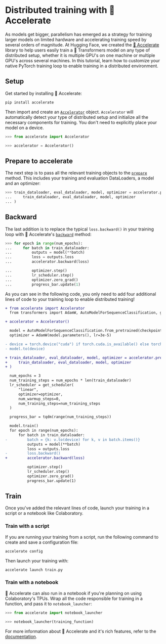 <!--Copyright 2022 The HuggingFace Team. All rights reserved.

Licensed under the Apache License, Version 2.0 (the "License"); you may not use this file except in compliance with
the License. You may obtain a copy of the License at

http://www.apache.org/licenses/LICENSE-2.0

Unless required by applicable law or agreed to in writing, software distributed under the License is distributed on
an "AS IS" BASIS, WITHOUT WARRANTIES OR CONDITIONS OF ANY KIND, either express or implied. See the License for the
specific language governing permissions and limitations under the License.
-->

# Distributed training with 🤗 Accelerate

As models get bigger, parallelism has emerged as a strategy for training larger models on limited hardware and accelerating training speed by several orders of magnitude. At Hugging Face, we created the [🤗 Accelerate](https://huggingface.co/docs/accelerate) library to help users easily train a 🤗 Transformers model on any type of distributed setup, whether it is multiple GPU's on one machine or multiple GPU's across several machines. In this tutorial, learn how to customize your native PyTorch training loop to enable training in a distributed environment.

## Setup

Get started by installing 🤗 Accelerate:

```bash
pip install accelerate
```

Then import and create an [`Accelerator`](https://huggingface.co/docs/accelerate/accelerator.html#accelerate.Accelerator) object. `Accelerator` will automatically detect your type of distributed setup and initialize all the necessary components for training. You don't need to explicitly place your model on a device.

```py
>>> from accelerate import Accelerator

>>> accelerator = Accelerator()
```

## Prepare to accelerate

The next step is to pass all the relevant training objects to the [`prepare`](https://huggingface.co/docs/accelerate/accelerator.html#accelerate.Accelerator.prepare) method. This includes your training and evaluation DataLoaders, a model and an optimizer:

```py
>>> train_dataloader, eval_dataloader, model, optimizer = accelerator.prepare(
...     train_dataloader, eval_dataloader, model, optimizer
... )
```

## Backward

The last addition is to replace the typical `loss.backward()` in your training loop with 🤗 Accelerate's [`backward`](https://huggingface.co/docs/accelerate/accelerator.html#accelerate.Accelerator.backward) method:

```py
>>> for epoch in range(num_epochs):
...     for batch in train_dataloader:
...         outputs = model(**batch)
...         loss = outputs.loss
...         accelerator.backward(loss)

...         optimizer.step()
...         lr_scheduler.step()
...         optimizer.zero_grad()
...         progress_bar.update(1)
```

As you can see in the following code, you only need to add four additional lines of code to your training loop to enable distributed training!

```diff
+ from accelerate import Accelerator
  from transformers import AdamW, AutoModelForSequenceClassification, get_scheduler

+ accelerator = Accelerator()

  model = AutoModelForSequenceClassification.from_pretrained(checkpoint, num_labels=2)
  optimizer = AdamW(model.parameters(), lr=3e-5)

- device = torch.device("cuda") if torch.cuda.is_available() else torch.device("cpu")
- model.to(device)

+ train_dataloader, eval_dataloader, model, optimizer = accelerator.prepare(
+     train_dataloader, eval_dataloader, model, optimizer
+ )

  num_epochs = 3
  num_training_steps = num_epochs * len(train_dataloader)
  lr_scheduler = get_scheduler(
      "linear",
      optimizer=optimizer,
      num_warmup_steps=0,
      num_training_steps=num_training_steps
  )

  progress_bar = tqdm(range(num_training_steps))

  model.train()
  for epoch in range(num_epochs):
      for batch in train_dataloader:
-         batch = {k: v.to(device) for k, v in batch.items()}
          outputs = model(**batch)
          loss = outputs.loss
-         loss.backward()
+         accelerator.backward(loss)

          optimizer.step()
          lr_scheduler.step()
          optimizer.zero_grad()
          progress_bar.update(1)
```

## Train

Once you've added the relevant lines of code, launch your training in a script or a notebook like Colaboratory.

### Train with a script

If you are running your training from a script, run the following command to create and save a configuration file:

```bash
accelerate config
```

Then launch your training with:

```bash
accelerate launch train.py
```

### Train with a notebook

🤗 Accelerate can also run in a notebook if you're planning on using Colaboratory's TPUs. Wrap all the code responsible for training in a function, and pass it to `notebook_launcher`:

```py
>>> from accelerate import notebook_launcher

>>> notebook_launcher(training_function)
```

For more information about 🤗 Accelerate and it's rich features, refer to the [documentation](https://huggingface.co/docs/accelerate).